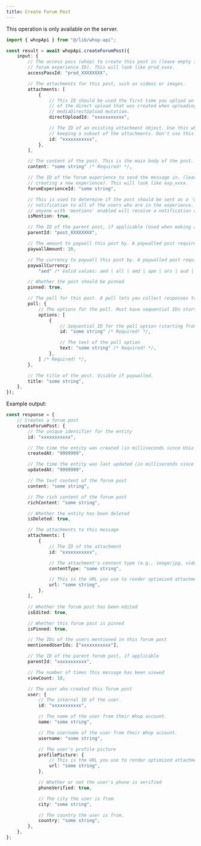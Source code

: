 ```yaml
---
title: Create Forum Post
---
```

<Note>This operation is only available on the server.</Note>
```typescript
import { whopApi } from "@/lib/whop-api";

const result = await whopApi.createForumPost({
	input: {
		// The access pass (whop) to create this post in (leave empty if providing a
		// forum experience ID). This will look like prod_xxxx.
		accessPassId: "prod_XXXXXXXX",

		// The attachments for this post, such as videos or images.
		attachments: [
			{
				// This ID should be used the first time you upload an attachment. It is the ID
				// of the direct upload that was created when uploading the file to S3 via the
				// mediaDirectUpload mutation.
				directUploadId: "xxxxxxxxxxx",

				// The ID of an existing attachment object. Use this when updating a resource and
				// keeping a subset of the attachments. Don't use this unless you know what you're doing.
				id: "xxxxxxxxxxx",
			},
		],

		// The content of the post. This is the main body of the post. Hidden if paywalled.
		content: "some string" /* Required! */,

		// The ID of the forum experience to send the message in. (leave empty if
		// creating a new experience). This will look like exp_xxxx.
		forumExperienceId: "some string",

		// This is used to determine if the post should be sent as a 'mention'
		// notification to all of the users who are in the experience. This means that
		// anyone with 'mentions' enabled will receive a notification about this post.
		isMention: true,

		// The ID of the parent post, if applicable (Used when making a comment)
		parentId: "post_XXXXXXXX",

		// The amount to paywall this post by. A paywalled post requires the user to purchase it in order to view its content.
		paywallAmount: 10,

		// The currency to paywall this post by. A paywalled post requires the user to purchase it in order to view its content.
		paywallCurrency:
			"aed" /* Valid values: aed | all | amd | ape | ars | aud | bam | bgn | bhd | bob | brl | bsd | cad | chf | clp | cop | crc | czk | dkk | dop | dzd | egp | etb | eth | eur | gbp | ghs | gmd | gtq | gyd | hkd | huf | idr | ils | inr | jmd | jod | jpy | kes | khr | krw | kwd | lkr | mad | mdl | mga | mkd | mnt | mop | mur | mxn | myr | nad | ngn | nok | nzd | omr | pen | php | pkr | pln | pyg | qar | ron | rsd | rub | rwf | sar | sek | sgd | thb | tnd | try | ttd | twd | tzs | usd | uyu | uzs | vnd | xcd | xof | zar */,

		// Whether the post should be pinned
		pinned: true,

		// The poll for this post. A poll lets you collect responses to a multiple choice question.
		poll: {
			// The options for the poll. Must have sequential IDs starting from 1
			options: [
				{
					// Sequential ID for the poll option (starting from '1')
					id: "some string" /* Required! */,

					// The text of the poll option
					text: "some string" /* Required! */,
				},
			] /* Required! */,
		},

		// The title of the post. Visible if paywalled.
		title: "some string",
	},
});

```

Example output:

```typescript
const response = {
	// Creates a forum post
	createForumPost: {
		// The unique identifier for the entity
		id: "xxxxxxxxxxx",

		// The time the entity was created (in milliseconds since Unix epoch)
		createdAt: "9999999",

		// The time the entity was last updated (in milliseconds since Unix epoch)
		updatedAt: "9999999",

		// The text content of the forum post
		content: "some string",

		// The rich content of the forum post
		richContent: "some string",

		// Whether the entity has been deleted
		isDeleted: true,

		// The attachments to this message
		attachments: [
			{
				// The ID of the attachment
				id: "xxxxxxxxxxx",

				// The attachment's content type (e.g., image/jpg, video/mp4)
				contentType: "some string",

				// This is the URL you use to render optimized attachments on the client. This should be used for apps.
				url: "some string",
			},
		],

		// Whether the forum post has been edited
		isEdited: true,

		// Whether this forum post is pinned
		isPinned: true,

		// The IDs of the users mentioned in this forum post
		mentionedUserIds: ["xxxxxxxxxxx"],

		// The ID of the parent forum post, if applicable
		parentId: "xxxxxxxxxxx",

		// The number of times this message has been viewed
		viewCount: 10,

		// The user who created this forum post
		user: {
			// The internal ID of the user.
			id: "xxxxxxxxxxx",

			// The name of the user from their Whop account.
			name: "some string",

			// The username of the user from their Whop account.
			username: "some string",

			// The user's profile picture
			profilePicture: {
				// This is the URL you use to render optimized attachments on the client. This should be used for apps.
				url: "some string",
			},

			// Whether or not the user's phone is verified
			phoneVerified: true,

			// The city the user is from.
			city: "some string",

			// The country the user is from.
			country: "some string",
		},
	},
};

```
